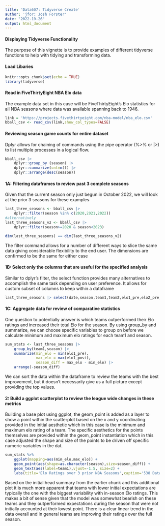 ```yaml
---
title: 'Data607: Tidyverse Create'
author: 'jfor: Josh Forster'
date: "2022-10-26"
output: html_document
---
```



#### Displaying Tidyverse Functionality

The purpose of this vignette is to provide examples of different tidyverse functions to help with tidying and transforming data.

#### Load Libaries

```r
knitr::opts_chunk$set(echo = TRUE)
library(tidyverse)
```

#### Read in FiveThirtyEight NBA Elo data

The example data set in this case will be FiveThirtyEight's Elo statistics for all NBA seasons where data was available spanning back to 1946.

```r
link = 'https://projects.fivethirtyeight.com/nba-model/nba_elo.csv'
bball_csv <- read_csv(link,show_col_types=FALSE)

```

#### Reviewing season game counts for entire dataset

Dplyr allows for chaining of commands using the pipe operator (%>% or |>) to list multiple processes in a logical flow.

```r
bball_csv |>
    dplyr::group_by (season) |>
    dplyr::summarize(cnt=n()) |>
    dplyr::arrange(desc(season))
```
#### 1A: Filtering dataframes to review past 3 complete seasons

Given that the current season only just begun in October 2022, we will look at the prior 3 seasons for these examples

```r
last_three_seasons <- bball_csv |>
    dplyr::filter(season %in% c(2020,2021,2022))
#alternatively
last_three_seasons_v2 <- bball_csv |>
    dplyr::filter(season>=2020 & season<2023)

dim(last_three_seasons) == dim(last_three_seasons_v2)
```

The filter command allows for a number of different ways to slice the same data giving considerable flexibility to the end user. The dimensions are confirmed to be the same for either case 


#### 1B: Select only the columns that are useful for the specified analysis

Similar to dplyr's filter, the select function provides many alternatives to accomplish the same task depending on user preference. It allows for custom subset of columns to keep within a dataframe

```r
last_three_seasons |> select(date,season,team1,team2,elo1_pre,elo2_pre,elo1_post,elo2_post,score1,score2)
```
#### 1C: Aggregate data for review of comparative statistics

One question to potentially answer is which teams outperformed their Elo ratings and increased their total Elo for the season. By using group_by and summarize, we can choose specific variables to group on before we calculate minimum and maximum elo ratings for each team1 and season.

```r
sum_stats <- last_three_seasons |>
    group_by(team1,season) |>
    summarize(min_elo = min(elo1_pre),
              max_elo = max(elo1_post),
              season_diff = max_elo - min_elo) |>
    arrange(-season_diff)

```

We can sort the data within the dataframe to review the teams with the best improvement, but it doesn't necessarily give us a full picture except providing the top values.

#### 2: Build a ggplot scatterplot to review the league wide changes in these metrics

Building a base plot using ggplot, the geom_point is added as a layer to show a point within the scatterplot based on the x and y coordinating provided in the initial aesthetic which in this case is the minimum and maximum elo rating of a team. The specific aesthetics for the points themselves are provided within the geom_point instantiation which in this case adjusted the shape and size of the points to be driven off specific numeric variables in the dat.

```r
sum_stats %>%
    ggplot(mapping=aes(min_elo,max_elo)) +
    geom_point(aes(shape=as.character(season),size=season_diff)) +
    geom_text(aes(label=team1),vjust=-1.5, size=2) +
    labs(title='Elo Ratings over 3 prior NBA Seasons',caption='538 Data Set',size='Season Elo Difference',shape='Season')
```

Based on the initial head summary from the earlier chunk and this additional plot it is much more apparent that teams with lower initial expectations are typically the one with the biggest variability with in-season Elo ratings. This makes a bit of sense given that the model was somewhat bearish on these teams and they outperformed expectations during the season that were not initially accounted at their lowest point. There is a clear linear trend in the data overall and in general teams are improving their ratings over the full season.




